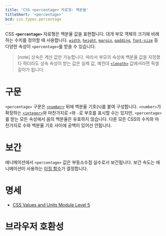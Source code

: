 ```yaml
---
title: 'CSS <percentage> 자료형: 백분율'
titleShort: '<percentage>'
bcd: css.types.percentage
---
```


CSS **`<percentage>`** 자료형은 백분율 값을 표현합니다. 대개 부모 객체의 크기에 비례하는 수치를 정의할 때 사용합니다. [`width`], [`height`], [`margin`], [`padding`], [`font-size`] 등 다양한 속성이 `<percentage>`를 받을 수 있습니다.

> [note] 상속은 계산 값만 가능합니다. 따라서 부모의 속성에 백분율 값을 지정했다 하더라도 상속 속성이 받는 값은 실제 값, 예컨대 [`<length>`] 값에서라면 픽셀 길이가 됩니다.

# 구문

`<percentage>` 구문은 [`<number>`](./number) 뒤에 백분율 기호(`%`)를 붙여 구성합니다. `<number>`가 확장하는 [`<integer>`]와 마찬가지로 `+`와 `-`로 부호를 표시할 수는 있지만, `<percentage>`를 받는 모든 속성에서 음의 백분율은 유효하지 않습니다. 다른 모든 CSS의 수치와 마찬가지로 수와 백분율 기호 사이에 공백이 있어선 안됩니다.

# 보간

애니메이션에서 `<percentage>` 값은 부동소수점 실수로서 보간됩니다. 보간 속도는 애니메이션이 사용하는 [이징 함수][`<easing-function>`]가 결정합니다.

# 명세

- [CSS Values and Units Module Level 5](https://drafts.csswg.org/css-values/#percentages)

# 브라우저 호환성

<BrowserCompat data={props.bcd} />

[`<easing-function>`]: ./easing-function
[`<integer>`]: ./integer
[`<length>`]: ./length
[`font-size`]: ./font-size
[`height`]: https://developer.mozilla.org/en-US/docs/Web/CSS/height
[`margin`]: ./margin
[`padding`]: ./padding
[`width`]: https://developer.mozilla.org/en-US/docs/Web/CSS/width
